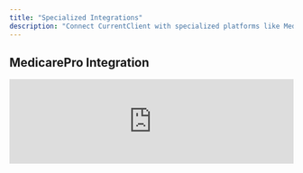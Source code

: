```yaml
---
title: "Specialized Integrations"
description: "Connect CurrentClient with specialized platforms like MedicarePro and AgentCore"
---
```


## MedicarePro Integration

<iframe 
  src="https://www.loom.com/embed/5af35be6a56a4158b9207005e34eaa99" 
  width="100%" 
  height={400}
  frameBorder={0} 
  allowFullScreen
/>

**Duration:** 7 minutes

Deep dive into MedicarePro syncing capabilities, including lead management and client data synchronization for insurance professionals.

<Accordion title="MedicarePro Integration Benefits">
  - **Lead Synchronization:** Automatically import new leads from MedicarePro
  - **Client Data Sync:** Keep client information updated across both platforms  
  - **Appointment Integration:** Sync appointment schedules and reminders
  - **Activity Tracking:** Track all client interactions in both systems
  - **Compliance Management:** Maintain proper documentation for insurance regulations
</Accordion>

## AgentCore Integration

<iframe 
  src="https://www.loom.com/embed/e56180345ddb49f5883e5e132b54c253" 
  width="100%" 
  height={400}
  frameBorder={0} 
  allowFullScreen
/>

**Duration:** 7 minutes

Understand how AgentCore works with CurrentClient to create a powerful insurance sales and communication ecosystem.

## Specialized Platform Features

<CardGroup cols={2}>
  <Card title="Insurance-Specific Workflows" icon="shield">
    Tailored processes for insurance sales and client management
  </Card>
  <Card title="Lead Qualification" icon="search">
    Advanced lead scoring and qualification tools
  </Card>
  <Card title="Compliance Tracking" icon="clipboard-check">
    Maintain regulatory compliance across all interactions
  </Card>
  <Card title="Performance Analytics" icon="chart-line">
    Industry-specific reporting and performance metrics
  </Card>
</CardGroup>

## MedicarePro Workflow Integration

<Steps>
  <Step title="Lead Import">
    Automatically import qualified leads from MedicarePro campaigns
  </Step>
  <Step title="Lead Nurturing">
    Use CurrentClient for multi-channel follow-up campaigns
  </Step>
  <Step title="Appointment Setting">
    Schedule consultations with integrated calendar systems
  </Step>
  <Step title="Enrollment Tracking">
    Track enrollment status and follow-up requirements
  </Step>
  <Step title="Renewal Management">
    Automate renewal reminders and communications
  </Step>
</Steps>

## AgentCore Ecosystem Benefits

### Unified Insurance Platform
- **Lead Generation:** Integrated lead generation and management
- **Sales Pipeline:** Complete sales funnel tracking
- **Client Communication:** Multi-channel communication coordination
- **Document Management:** Centralized policy and document storage
- **Commission Tracking:** Integrated commission and payment tracking

### Workflow Automation
- **Lead Assignment:** Automatic lead distribution to agents
- **Follow-up Sequences:** Automated nurture campaigns
- **Appointment Reminders:** Automatic reminder systems
- **Policy Alerts:** Renewal and policy change notifications

<Info>
  **Industry Specialization:** These integrations are specifically designed for insurance professionals and include features that address unique industry challenges and compliance requirements.
</Info>

## Setup Requirements

### MedicarePro Integration
<Accordion title="Prerequisites">
  **Before Setting Up:**
  - Active MedicarePro account with API access
  - CurrentClient account with integration permissions
  - Proper insurance license verification
  - Understanding of Medicare regulations and compliance
  - Data mapping plan for lead and client information
</Accordion>

### AgentCore Integration
<Accordion title="Prerequisites">
  **Before Setting Up:**
  - AgentCore platform access and permissions
  - CurrentClient integration plan or higher
  - Team training on combined workflow processes
  - Integration of existing lead sources
  - Commission tracking system compatibility
</Accordion>

## Integration Best Practices

### Data Management
- **Clean Data Import:** Ensure data quality before integration setup
- **Field Mapping:** Carefully map custom fields between platforms
- **Duplicate Prevention:** Set up rules to prevent duplicate lead entries
- **Regular Audits:** Schedule regular data quality reviews

### Compliance Considerations
- **Record Keeping:** Maintain proper records for regulatory compliance
- **Privacy Protection:** Ensure HIPAA and other privacy regulation compliance
- **Audit Trails:** Maintain complete audit trails for all client interactions
- **Documentation:** Keep detailed records of all integration configurations

<Warning>
  **Compliance Requirements:** Insurance industry integrations must comply with various federal and state regulations. Ensure your setup meets all applicable requirements for your markets.
</Warning>

## Troubleshooting Integration Issues

### Common MedicarePro Issues
- **Lead Import Failures:** Check API credentials and field mapping
- **Duplicate Leads:** Review duplicate detection rules
- **Missing Lead Data:** Verify field mapping completeness
- **Sync Delays:** Check integration frequency settings

### Common AgentCore Issues
- **Authentication Problems:** Re-verify platform connections
- **Workflow Conflicts:** Review automated process overlaps
- **Data Sync Issues:** Check for field compatibility problems
- **Performance Slowdowns:** Review integration load and scheduling

## Integration Support Resources

<CardGroup cols={2}>
  <Card title="Platform Documentation" icon="book">
    Detailed setup guides for each specialized platform
  </Card>
  <Card title="Integration Support" icon="headset">
    Dedicated support for complex integration scenarios
  </Card>
  <Card title="Training Resources" icon="graduation-cap">
    Training materials for team members on integrated workflows
  </Card>
  <Card title="Best Practices Guides" icon="lightbulb">
    Industry-specific recommendations and optimization tips
  </Card>
</CardGroup>

<Tip>
  **Success Strategy:** Start with basic integration features and gradually add complexity as your team becomes comfortable with the integrated workflow. This reduces disruption and increases adoption success.
</Tip>